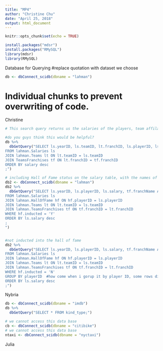 ```yaml
---
title: "MP4"
author: "Christine Chu"
date: "April 25, 2018"
output: html_document
--- 
```


```r
knitr::opts_chunk$set(echo = TRUE)
```

```r
install.packages("mdsr")
install.packages("RMySQL")
library(mdsr)
library(RMySQL)
```

Database for Querying 
#replace quotation with dataset we choose
```r
db <- dbConnect_scidb(dbname = "lahman")
```


# Individual chunks to prevent overwriting of code.
Christine 
```r
# This search query returns us the salaries of the players, team affilation, and the year that they received the salary and orders it from highest to lowest. 

#do you guys think this would be helpful? 
db %>% 
  dbGetQuery("SELECT ls.yearID, ls.teamID, lt.franchID, ls.playerID, ls.salary, tf.franchName
FROM lahman.Salaries ls 
JOIN lahman.Teams lt ON lt.teamID = ls.teamID
JOIN TeamsFranchises tf ON lt.franchID = tf.franchID
ORDER BY salary desc
;")

# including Hall of Fame status on the salary table, with the names of the teams. 
db2 <- dbConnect_scidb(dbname = "lahman")
db2 %>% 
  dbGetQuery("SELECT ls.yearID, ls.playerID, ls.salary, tf.franchName AS 'Team_name', hf.inducted
FROM lahman.Salaries ls 
JOIN lahman.HallOfFame hf ON hf.playerID = ls.playerID
JOIN lahman.Teams lt ON lt.teamID = ls.teamID
JOIN lahman.TeamsFranchises tf ON tf.franchID = lt.franchID
WHERE hf.inducted = 'Y'
ORDER BY ls.salary desc
;
")


#not inducted into the hall of fame 
db2 %>% 
  dbGetQuery("SELECT ls.yearID, ls.playerID, ls.salary, tf.franchName AS 'Team_name', hf.inducted
FROM lahman.Salaries ls 
JOIN lahman.HallOfFame hf ON hf.playerID = ls.playerID
JOIN lahman.Teams lt ON lt.teamID = ls.teamID
JOIN lahman.TeamsFranchises tf ON tf.franchID = lt.franchID
WHERE hf.inducted = 'N'
GROUP BY playerID  #how come when i gorup it by player ID, some rows disappear??
ORDER BY ls.salary desc
;")

```

Nybria 
```r
db <- dbConnect_scidb(dbname = "imdb")
db %>%
  dbGetQuery("SELECT * FROM kind_type;")

# we cannot access this data base
cb <- dbConnect_scidb(dbname = "citibike")
# we cannot access this data base
ntaxi <- dbConnect_scidb(dbname = "nyctaxi")

```



Julia 